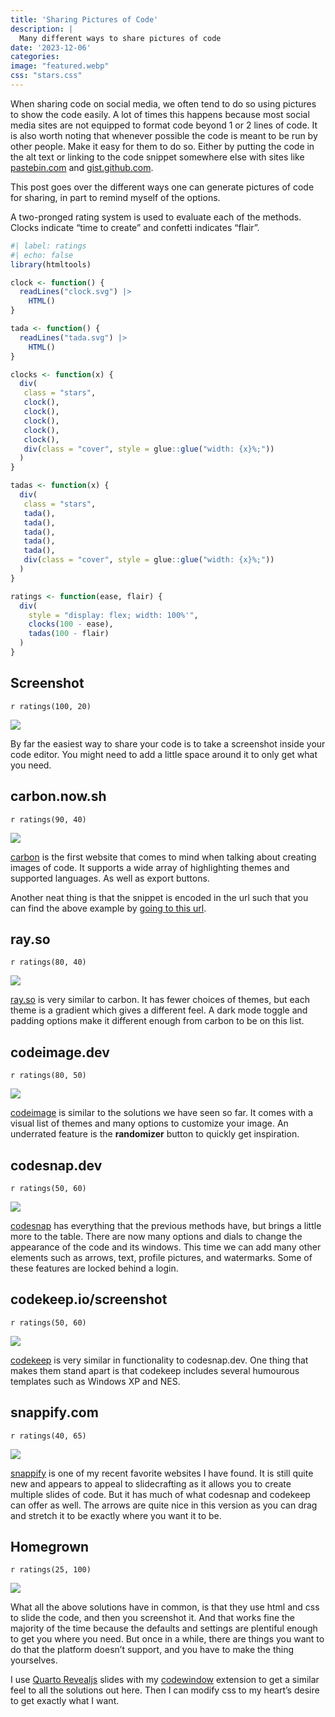```yaml
---
title: 'Sharing Pictures of Code'
description: |
  Many different ways to share pictures of code
date: '2023-12-06'
categories:
image: "featured.webp"
css: "stars.css"
---
```


When sharing code on social media, we often tend to do so using pictures to show the code easily. A lot of times this happens because most social media sites are not equipped to format code beyond 1 or 2 lines of code. It is also worth noting that whenever possible the code is meant to be run by other people. Make it easy for them to do so. Either by putting the code in the alt text or linking to the code snippet somewhere else with sites like [pastebin.com](https://pastebin.com/) and [gist.github.com](https://gist.github.com/).

This post goes over the different ways one can generate pictures of code for sharing, in part to remind myself of the options.

A two-pronged rating system is used to evaluate each of the methods. Clocks indicate "time to create" and confetti indicates "flair".

```r
#| label: ratings
#| echo: false
library(htmltools)

clock <- function() {
  readLines("clock.svg") |>
    HTML()
}

tada <- function() {
  readLines("tada.svg") |>
    HTML()
}

clocks <- function(x) {
  div(
   class = "stars",
   clock(),
   clock(),
   clock(),
   clock(),
   clock(),
   div(class = "cover", style = glue::glue("width: {x}%;"))
  )
}

tadas <- function(x) {
  div(
   class = "stars",
   tada(),
   tada(),
   tada(),
   tada(),
   tada(),
   div(class = "cover", style = glue::glue("width: {x}%;"))
  )
}

ratings <- function(ease, flair) {
  div(
    style = "display: flex; width: 100%'",
    clocks(100 - ease),
    tadas(100 - flair)
  )
}
```

## Screenshot

`r ratings(100, 20)`

![](screenshot.png)

By far the easiest way to share your code is to take a screenshot inside your code editor. You might need to add a little space around it to only get what you need.

## carbon.now.sh

`r ratings(90, 40)`

![](carbon.png)

[carbon](https://carbon.now.sh/) is the first website that comes to mind when talking about creating images of code. It supports a wide array of highlighting themes and supported languages. As well as export buttons.

Another neat thing is that the snippet is encoded in the url such that you can find the above example by [going to this url](https://carbon.now.sh/?bg=rgba(252,205,205,1)&t=vscode&wt=none&l=r&width=680&ds=true&dsyoff=20px&dsblur=68px&wc=true&wa=true&pv=56px&ph=56px&ln=false&fl=1&fm=Hack&fs=14px&lh=133%25&es=2x&wm=false&code=library(embed)%250A%250Adata(flights%252C%2520package%2520%253D%2520%2522nycflights13%2522)%250A%250Arecipe(arr_delay%2520~%2520carrier%2520%252B%2520tailnum%2520%252B%2520origin%2520%252B%2520dest%252C%2520data%2520%253D%2520flights)%2520%257C%253E%250A%2520%2520step_lencode_mixed(all_nominal_predictors()%252C%2520outcome%2520%253D%2520vars(arr_delay))%2520%257C%253E%250A%2520%2520prep()%2520%257C%253E%250A%2520%2520bake(new_data%2520%253D%2520NULL)%250A%2523%253E%2520%2523%2520A%2520tibble%253A%2520336%252C776%2520%25C3%2597%25205).

## ray.so

`r ratings(80, 40)`

![](rayso.png)

[ray.so](https://ray.so/) is very similar to carbon. It has fewer choices of themes, but each theme is a gradient which gives a different feel. A dark mode toggle and padding options make it different enough from carbon to be on this list.

## codeimage.dev

`r ratings(80, 50)`

![](codeimage.png)

[codeimage](https://codeimage.dev/) is similar to the solutions we have seen so far. It comes with a visual list of themes and many options to customize your image. An underrated feature is the **randomizer** button to quickly get inspiration.

## codesnap.dev

`r ratings(50, 60)`

![](codesnap.png)

[codesnap](https://codesnap.dev/) has everything that the previous methods have, but brings a little more to the table. There are now many options and dials to change the appearance of the code and its windows. This time we can add many other elements such as arrows, text, profile pictures, and watermarks. Some of these features are locked behind a login.

## codekeep.io/screenshot

`r ratings(50, 60)`

![](codekeep.png)

[codekeep](https://codekeep.io/screenshot) is very similar in functionality to codesnap.dev. One thing that makes them stand apart is that codekeep includes several humourous templates such as Windows XP and NES.

## snappify.com

`r ratings(40, 65)`

![](snappify.png)

[snappify](https://snappify.com/) is one of my recent favorite websites I have found. It is still quite new and appears to appeal to slidecrafting as it allows you to create multiple slides of code. But it has much of what codesnap and codekeep can offer as well. The arrows are quite nice in this version as you can drag and stretch it to be exactly where you want it to be.

## Homegrown

`r ratings(25, 100)`

![](homegrown.png)

What all the above solutions have in common, is that they use html and css to slide the code, and then you screenshot it. And that works fine the majority of the time because the defaults and settings are plentiful enough to get you where you need. But once in a while, there are things you want to do that the platform doesn't support, and you have to make the thing yourselves. 

I use [Quarto Revealjs](https://quarto.org/docs/presentations/revealjs/) slides with my [codewindow](https://github.com/EmilHvitfeldt/quarto-revealjs-codewindow) extension to get a similar feel to all the solutions out here. Then I can modify css to my heart's desire to get exactly what I want.
